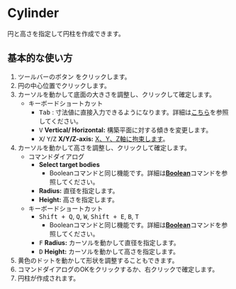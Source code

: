 
# Cylinder

<Reference shortcut='Shift + C' command='Cylinder' button='ツールバー'  buttonIcon='button-cylinder'/>


円と高さを指定して円柱を作成できます。

## 基本的な使い方

1. ツールバーのボタン <ButtonIcon type="button-cylinder" /> をクリックします。
2. 円の中心位置でクリックします。
3. カーソルを動かして底面の大きさを調整し、クリックして確定します。
   - <Kst>キーボードショートカット</Kst>
      - <kbd>Tab</kbd> : 寸法値に直接入力できるようになります。詳細は[こちら](/tool/sketching-essentials#specify-dimensions-numerically)を参照してください。
      - <kbd>V</kbd> **Vertical/ Horizontal:** 構築平面に対する傾きを変更します。
      - <kbd>X</kbd>/ <kbd>Y</kbd>/<kbd>Z</kbd> **X/Y/Z-axis:** [X、Y、Z軸に拘束します](/tool/sketching-essentials#constrain-to-an-axis)。
4. カーソルを動かして高さを調整し、クリックして確定します。
   - <Kst>コマンドダイアログ</Kst>
      - **Select target bodies**
         - Booleanコマンドと同じ機能です。詳細は[**Boolean**](/solid/boolean)コマンドを参照してください。
      - **Radius:** 直径を指定します。
      - **Height:** 高さを指定します。
   - <Kst>キーボードショートカット</Kst>
      - <kbd>Shift + Q</kbd>, <kbd>Q</kbd>, <kbd>W</kbd>, <kbd>Shift + E</kbd>, <kbd>B</kbd>, <kbd>T</kbd>
         - Booleanコマンドと同じ機能です。詳細は[**Boolean**](/solid/boolean)コマンドを参照してください。
      - <kbd>F</kbd> **Radius:** カーソルを動かして直径を指定します。
      - <kbd>D</kbd> **Height:** カーソルを動かして高さを指定します。
5. 黄色のドットを動かして形状を調整することもできます。
6. コマンドダイアログのOKをクリックするか、右クリックで確定します。
7. 円柱が作成されます。

<VideoPlayer fileName="cylinder"/>




